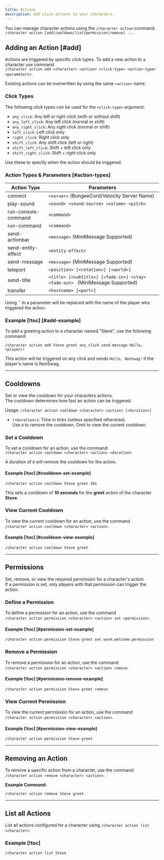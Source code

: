 ```yaml
---
title: Actions
description: Add click actions to your characters.
---
```


You can manage character actions using the `/character action` command.  
`/character action [add|cooldown|list|permission|remove] ...`

## Adding an Action [#add]

Actions are triggered by specific click types. To add a new action to a character use command  
`/character action add <character> <action> <click-type> <action-type> <parameters>`.

Existing actions can be overwritten by using the same `<action>` name.

### Click Types

The following click types can be used for the `<click-type>` argument:

- `any_click`: Any left or right click (with or without shift)
- `any_left_click`: Any left click (normal or shift)
- `any_right_click`: Any right click (normal or shift)
- `left_click`: Left click only
- `right_click`: Right click only
- `shift_click`: Any shift click (left or right)
- `shift_left_click`: Shift + left click only
- `shift_right_click`: Shift + right click only

Use these to specify when the action should be triggered.

### Action Types & Parameters [#action-types]

| Action Type         | Parameters                                                                    |
| ------------------- | ----------------------------------------------------------------------------- |
| connect             | `<server>` (BungeeCord/Velocity Server Name)                                  |
| play-sound          | `<sound> <sound-source> <volume> <pitch>`                                     |
| run-console-command | `<command>`                                                                   |
| run-command         | `<command>`                                                                   |
| send-actionbar      | `<message>` (MiniMessage Supported)                                           |
| send-entity-effect  | `<entity-effect>`                                                             |
| send-message        | `<message>` (MiniMessage Supported)                                           |
| teleport            | `<position> [<rotation>] [<world>]`                                           |
| send-title          | `<title> [<subtitle>] [<fade-in>] <stay> <fade-out> ` (MiniMessage Supported) |
| transfer            | `<hostname> [<port>]`                                                         |

<Callout type="info">
Using `<player>` in a parameter will be replaced with the name of the player who triggered the action.
</Callout>

### Example [!toc] [#add-example]

To add a greeting action to a character named "Steve", use the following command:

```
/character action add Steve greet any_click send-message Hello, <player>!
```

This action will be triggered on any click and sends `Hello, NonSwag!` if the player's name is NonSwag.

---

## Cooldowns

Set or view the cooldown for your characters actions.  
The cooldown determines how fast an action can be triggered.

Usage: `/character action cooldown <character> <action> [<duration>]`

- `[<duration>]`: Time in ticks (unless specified otherwise).  
  Use `0` to remove the cooldown. Omit to view the current cooldown.

### Set a Cooldown

To set a cooldown for an action, use the command:  
`/character action cooldown <character> <action> <duration>`

<Callout type="info">A duration of `0` will remove the cooldown for the action.</Callout>

#### Example [!toc] [#cooldown-set-example]

```
/character action cooldown Steve greet 10s
```

This sets a cooldown of **10 seconds** for the **greet** action of the character **Steve**.

### View Current Cooldown

To view the current cooldown for an action, use the command  
`/character action cooldown <character> <action>`.

#### Example [!toc] [#cooldown-view-example]

```
/character action cooldown Steve greet
```

---

## Permissions

Set, remove, or view the required permission for a character's action.  
If a permission is set, only players with that permission can trigger the action.

### Define a Permission

To define a permission for an action, use the command  
`/character action permission <character> <action> set <permission>`.

#### Example [!toc] [#permission-set-example]

```
/character action permission Steve greet set warm.welcome.permission
```

### Remove a Permission

To remove a permission for an action, use the command  
`/character action permission <character> <action> remove`.

#### Example [!toc] [#permission-remove-example]

```
/character action permission Steve greet remove
```

### View Current Permission

To view the current permission for an action, use the command  
`/character action permission <character> <action>`.

#### Example [!toc] [#permission-view-example]

```
/character action permission Steve greet
```

---

## Removing an Action

To remove a specific action from a character, use the command  
`/character action remove <character> <action>`.

**Example Command:**

```
/character action remove Steve greet
```

---

## List all Actions

List all actions configured for a character using `/character action list <character>`.

### Example [!toc]

```
/character action list Steve

```
